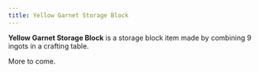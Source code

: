 ```yaml
---
title: Yellow Garnet Storage Block
---
```


<ItemImage file="yellow_garnet_storage_block" alt="Yellow Garnet Storage Block" size="200" />

**Yellow Garnet Storage Block** is a storage block item made by combining 9 ingots in a crafting table.

More to come.
